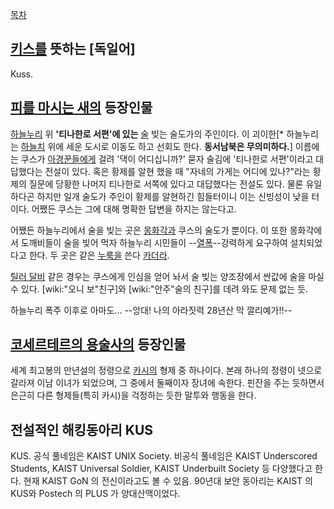 [[목차]]
== [[키스]]를 뜻하는 [독일어] ==
Kuss. 

== [[피를 마시는 새]]의 등장인물 ==
[[하늘누리]] 위 ''''티나한로 서편'에 있는''' [[술]] 빚는 술도가의 주인이다.
이 괴이한[* 하늘누리는 [[하늘치]] 위에 세운 도시로 이동도 하고 선회도 한다. '''동서남북은 무의미하다.'''] 이름에는 쿠스가 [[아경꾼]]들에게 걸려 '댁이 어디십니까?' 묻자 술김에 '티나한로 서편'이라고 대답했다는 전설이 있다. 혹은 황제를 알현 했을 때 "자네의 가게는 어디에 있나?"라는 황제의 질문에 당황한 나머지 티나한로 서쪽에 있다고 대답했다는 전설도 있다. 물론 유일하다곤 하지만 일개 술도가 주인이 황제를 알현하긴 힘들터이니 이는 신빙성이 낮을 터이다. 어쨌든 쿠스는 그에 대해 명확한 답변을 하지는 않는다고.

어쨌든 하늘누리에서 술을 빚는 곳은 [[몽화각]]과 쿠스의 술도가 뿐이다. 이 또한 몽화각에서 도깨비들이 술을 빚어 먹자 하늘누리 시민들이 --[[열폭]]--강력하게 요구하여 설치되었다고 한다. 두 곳은 같은 [[누룩]]을 쓴다 [[카더라]].

[[틸러 달비]] 같은 경우는 쿠스에게 인심을 얻어 놔서 술 빚는 양조장에서 싼값에 술을 마실 수 있다. [wiki:"오니 보"친구]와 [wiki:"안주"술의 친구]를 데려 와도 문제 없는 듯.

하늘누리 폭주 이후로 아마도... --앙대! 나의 아라짓력 28년산 막 깔리예가!!--

== [[코세르테르의 용술사]]의 등장인물 ==
세계 최고봉의 만년설의 정령으로 [[카시]]의 형제 중 하나이다.
본래 하나의 정령이 넷으로 갈라져 이남 이녀가 되었으며, 그 중에서 둘째이자 장녀에 속한다. 핀잔을 주는 듯하면서 은근히 다른 형제들(특히 카시)을 걱정하는 듯한 말투와 행동을 한다.

== 전설적인 해킹동아리 KUS ==
KUS. 공식 풀네임은 KAIST UNIX Society. 비공식 풀네임은 KAIST Underscored Students, KAIST Universal Soldier, KAIST Underbuilt Society 등 다양했다고 한다. 현재 KAIST GoN 의 전신이라고도 볼 수 있음. 90년대 보안 동아리는 KAIST 의 KUS와 Postech 의 PLUS 가 양대산맥이었다. 
